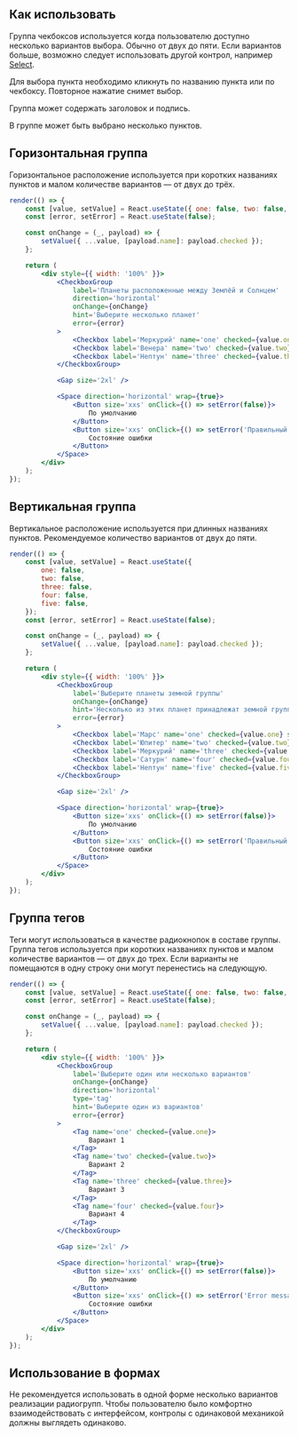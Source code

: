 ## Как использовать

Группа чекбоксов используется когда пользователю доступно несколько вариантов выбора.
Обычно от двух до пяти. Если вариантов больше, возможно следует использовать другой контрол,
например [Select](?path=/docs/компоненты-select--select).

Для выбора пункта необходимо кликнуть по названию пункта или по чекбоксу. Повторное нажатие снимет выбор.

Группа может содержать заголовок и подпись.

В группе может быть выбрано несколько пунктов.

## Горизонтальная группа

Горизонтальное расположение используется при коротких названиях пунктов и малом количестве вариантов — от двух до трёх.

```jsx live
render(() => {
    const [value, setValue] = React.useState({ one: false, two: false, three: false });
    const [error, setError] = React.useState(false);

    const onChange = (_, payload) => {
        setValue({ ...value, [payload.name]: payload.checked });
    };

    return (
        <div style={{ width: '100%' }}>
            <CheckboxGroup
                label='Планеты расположенные между Землёй и Солнцем'
                direction='horizontal'
                onChange={onChange}
                hint='Выберите несколько планет'
                error={error}
            >
                <Checkbox label='Меркурий' name='one' checked={value.one} size='m' />
                <Checkbox label='Венера' name='two' checked={value.two} size='m' />
                <Checkbox label='Нептун' name='three' checked={value.three} size='m' />
            </CheckboxGroup>

            <Gap size='2xl' />

            <Space direction='horizontal' wrap={true}>
                <Button size='xxs' onClick={() => setError(false)}>
                    По умолчанию
                </Button>
                <Button size='xxs' onClick={() => setError('Правильный ответ: Венера и Меркурий')}>
                    Состояние ошибки
                </Button>
            </Space>
        </div>
    );
});
```

## Вертикальная группа

Вертикальное расположение используется при длинных названиях пунктов. Рекомендуемое количество вариантов от двух до пяти.

```jsx live
render(() => {
    const [value, setValue] = React.useState({
        one: false,
        two: false,
        three: false,
        four: false,
        five: false,
    });
    const [error, setError] = React.useState(false);

    const onChange = (_, payload) => {
        setValue({ ...value, [payload.name]: payload.checked });
    };

    return (
        <div style={{ width: '100%' }}>
            <CheckboxGroup
                label='Выберите планеты земной группы'
                onChange={onChange}
                hint='Несколько из этих планет принадлежат земной группе'
                error={error}
            >
                <Checkbox label='Марс' name='one' checked={value.one} size='m' />
                <Checkbox label='Юпитер' name='two' checked={value.two} size='m' />
                <Checkbox label='Меркурий' name='three' checked={value.three} size='m' />
                <Checkbox label='Сатурн' name='four' checked={value.four} size='m' />
                <Checkbox label='Нептун' name='five' checked={value.five} size='m' />
            </CheckboxGroup>

            <Gap size='2xl' />

            <Space direction='horizontal' wrap={true}>
                <Button size='xxs' onClick={() => setError(false)}>
                    По умолчанию
                </Button>
                <Button size='xxs' onClick={() => setError('Правильный ответ: Марс и Меркурий')}>
                    Состояние ошибки
                </Button>
            </Space>
        </div>
    );
});
```

## Группа тегов

Теги могут использоваться в качестве радиокнопок в составе группы.
Группа тегов используется при коротких названиях пунктов и малом количестве вариантов — от двух до трех.
Если варианты не помещаются в одну строку они могут перенестись на следующую.

```jsx live
render(() => {
    const [value, setValue] = React.useState({ one: false, two: false, three: false, four: false });
    const [error, setError] = React.useState(false);

    const onChange = (_, payload) => {
        setValue({ ...value, [payload.name]: payload.checked });
    };

    return (
        <div style={{ width: '100%' }}>
            <CheckboxGroup
                label='Выберите один или несколько вариантов'
                onChange={onChange}
                direction='horizontal'
                type='tag'
                hint='Выберите один из вариантов'
                error={error}
            >
                <Tag name='one' checked={value.one}>
                    Вариант 1
                </Tag>
                <Tag name='two' checked={value.two}>
                    Вариант 2
                </Tag>
                <Tag name='three' checked={value.three}>
                    Вариант 3
                </Tag>
                <Tag name='four' checked={value.four}>
                    Вариант 4
                </Tag>
            </CheckboxGroup>

            <Gap size='2xl' />

            <Space direction='horizontal' wrap={true}>
                <Button size='xxs' onClick={() => setError(false)}>
                    По умолчанию
                </Button>
                <Button size='xxs' onClick={() => setError('Error message')}>
                    Состояние ошибки
                </Button>
            </Space>
        </div>
    );
});
```

## Использование в формах

Не рекомендуется использовать в одной форме несколько вариантов реализации радиогрупп.
Чтобы пользователю было комфортно взаимодействовать с интерфейсом, контролы с одинаковой механикой должны выглядеть одинаково.
